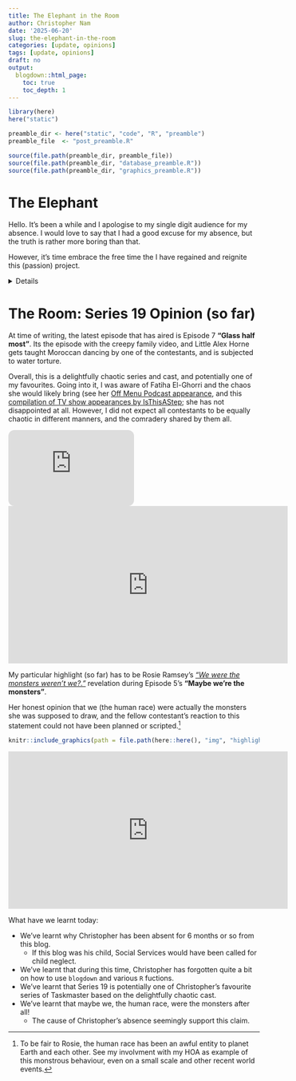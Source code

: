 ---
title: The Elephant in the Room
author: Christopher Nam
date: '2025-06-20'
slug: the-elephant-in-the-room
categories: [update, opinions]
tags: [update, opinions]
draft: no
output:
  blogdown::html_page:
    toc: true
    toc_depth: 1
---

```{r preamble, echo = FALSE, warning = FALSE, message = FALSE, error=FALSE, collapse = TRUE, include = FALSE}
library(here)
here("static")

preamble_dir <- here("static", "code", "R", "preamble")
preamble_file  <- "post_preamble.R"

source(file.path(preamble_dir, preamble_file))
source(file.path(preamble_dir, "database_preamble.R"))
source(file.path(preamble_dir, "graphics_preamble.R"))

```

# The Elephant
Hello. It's been a while and I apologise to my single digit audience for my absence.
I would love to say that I had a good excuse for my absence, but the truth is rather more boring than that.

However, it's time embrace the free time the I have regained and reignite this (passion) project. 


<details>
<!-- ## Please Refer to Me as Britney Spears -->

The simple truth is that the Board volunteer position I held for the Housing Association associated with my condominium (a flat for UK readers) took over a significant proportion of my time and energy. I was effectively a project manager for a large construction project for my building to address ongoing water intrusion issues in my building we have had in the last couple of years. I was hopeful (and naive) that by me being a dedicated resource would drive the project to completion and address the issues we have had been having; this project had already had 2 failed attempts and considerable costs associated with it. How wrong I was...

However, in the last couple of months, this volunteer position turned nasty; (false) accusations were made against myself and the other Board members by our neighbours in our building. I was accused of pushing my own personal agenda, making the first half of 2025 unbearable for my neighbours, and was even blackmailed at one point. For our own mental health and that fact there was no way we could please our neighbours (they explicitly said this), the entire Board resigned. The whole ordeal was very reminiscent of the [Handforth Parish Council](https://youtu.be/zy3Kml-F7J0?si=fir6x-FF5C7pQA0C) with egos and personal agendas at play.

It's sad that this situation occurred, particularly when I truly believe I was doing what was best for the long term of my association. However I am relieved that I don't have to perform thankless duties for my ungrateful neighbours, and I can spend time working on this blog again. Time will tell if I actually make the most of this new free time.

</details>



# The Room: Series 19 Opinion (so far)

At time of writing, the latest episode that has aired is Episode 7 **"Glass half most"**.
Its the episode with the creepy family video, and Little Alex Horne gets taught Moroccan dancing by one of the contestants, and is subjected to water torture.

Overall, this is a delightfully chaotic series and cast, and potentially one of my favourites. Going into it, I was aware of Fatiha El-Ghorri and the chaos she would likely bring (see her [Off Menu Podcast appearance](https://open.spotify.com/episode/4QscyJhQ6RpqfUKO38vuAq?si=daBI6OJeRQW6_y6e0KcoLA), and this [compilation of TV show appearances by IsThisAStep](https://youtu.be/5HPNQM7rUQ8?si=A2Wi2jpCPNhdjn4F); she has not disappointed at all. However, I did not expect all contestants to be equally chaotic in different manners, and the comradery shared by them all. 

```{=html}
<iframe align="center" style="border-radius:12px" src="https://open.spotify.com/embed/episode/4QscyJhQ6RpqfUKO38vuAq?utm_source=generator" width="50%" height="152" frameBorder="0" allowfullscreen="" allow="autoplay; clipboard-write; encrypted-media; fullscreen; picture-in-picture" loading="lazy"></iframe>

<iframe align="center" width="560" height="315" src="https://www.youtube.com/embed/5HPNQM7rUQ8?si=Me3kj8QKRAVLSzUb" title="YouTube video player" frameborder="0" allow="accelerometer; autoplay; clipboard-write; encrypted-media; gyroscope; picture-in-picture; web-share" referrerpolicy="strict-origin-when-cross-origin" allowfullscreen></iframe>
```

:::{ .insights}
My particular highlight (so far) has to be Rosie Ramsey's [*"We were the monsters weren't we?."*](https://youtube.com/clip/UgkxlinoLcB4IgcTytXmGDh_AdZwei3Zrnrj?si=eF-Xww7VELRDI75C) revelation during Episode 5's **"Maybe we're the monsters"**.

Her honest opinion that we (the human race) were actually the monsters she was supposed to draw, and the fellow contestant's reaction to this statement could not have been planned or scripted.[^1]

```{r, out.width = "90%", fig.align='center', error = FALSE, warning=FALSE, echo=FALSE, fig.cap="Episode screenshots can tell a thousand words: The various incredulous contestant reactions of Rosie's 'We were the monsters weren't we?' statement.'"}
knitr::include_graphics(path = file.path(here::here(), "img", "highlights", "monsters.png"), error = FALSE)
```

:::

```{=html}
<iframe width="560" height="315" src="https://www.youtube.com/embed/NzZkDSPky9Q?si=zb2LZaie9saXbLC_&amp;start=1598" title="YouTube video player" frameborder="0" allow="accelerometer; autoplay; clipboard-write; encrypted-media; gyroscope; picture-in-picture; web-share" referrerpolicy="strict-origin-when-cross-origin" allowfullscreen align="center"></iframe>
```


:::{ .infobox .today data-latex="{today}"}
What have we learnt today:

- We've learnt why Christopher has been absent for 6 months or so from this blog.
    - If this blog was his child, Social Services would have been called for child neglect.
- We've learnt that during this time, Christopher has forgotten quite a bit on how to use `blogdown` and various `R` fuctions. 
- We've learnt that Series 19 is potentially one of Christopher's favourite series of Taskmaster based on the delightfully chaotic cast.
- We've learnt that maybe we, the human race, were the monsters after all!
    - The cause of Christopher's absence seemingly support this claim.
:::

[^1]: To be fair to Rosie, the human race has been an awful entity to planet Earth and each other. See my involvment with my HOA as example of this monstrous behaviour, even on a small scale and other recent world events.